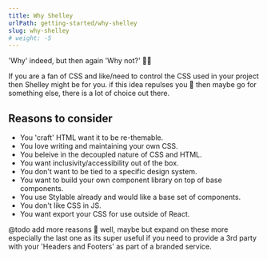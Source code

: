 ```yaml
---
title: Why Shelley
urlPath: getting-started/why-shelley
slug: why-shelley
# weight: -5
---
```


'Why' indeed, but then again 'Why not?' 🤷‍♂️

If you are a fan of CSS and like/need to control the CSS used in your project then Shelley might be for you. if this idea repulses you 🥹 then maybe go for something else, there is a lot of choice out there.

## Reasons to consider

- You 'craft' HTML want it to be re-themable.
- You love writing and maintaining your own CSS.
- You beleive in the decoupled nature of CSS and HTML.
- You want inclusivity/accessibility out of the box.
- You don't want to be tied to a specific design system.
- You want to build your own component library on top of base components.
- You use Stylable already and would like a base set of components.
- You don't like CSS in JS.
- You want export your CSS for use outside of React.

@todo add more reasons 🤣 well, maybe but expand on these more especially the last one as its super useful if you need to provide a 3rd party with your 'Headers and Footers' as part of a branded service.
